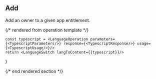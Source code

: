 ## Add

Add an owner to a given app entitlement.

{/* rendered from operation template */}


    const typescript = <LanguageOperation parameters={<TypescriptParameters/>} response={<TypescriptResponse/>} usage={<TypescriptUsage/>}/>
    return <LanguageSwitch langToContent={{typescript}}/>
}

<Operation />

{/* end rendered section */}

